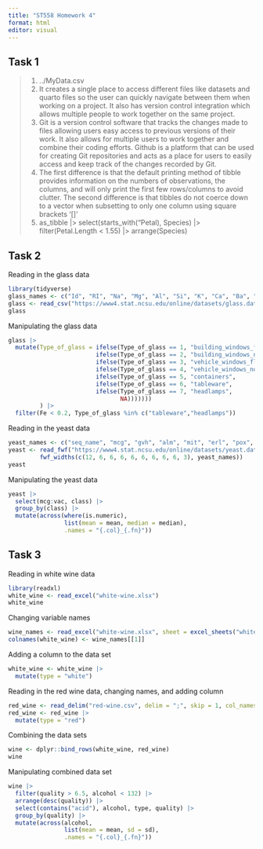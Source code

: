```yaml
---
title: "ST558 Homework 4"
format: html
editor: visual
---
```


## Task 1
> 1. ../MyData.csv
> 2. It creates a single place to access different files like datasets and quarto files so the user can quickly navigate between them when working on a project. It also has version control integration which allows multiple people to work together on the same project.
> 3. Git is a version control software that tracks the changes made to files allowing users easy access to previous versions of their work. It also allows for multiple users to work together and combine their coding efforts. Github is a platform that can be used for creating Git repositories and acts as a place for users to easily access and keep track of the changes recorded by Git. 
> 4. The first difference is that the default printing method of tibble provides information on the numbers of observations, the columns, and will only print the first few rows/columns to avoid clutter. The second difference is that tibbles do not coerce down to a vector when subsetting to only one column using square brackets '[]'
> 5. as_tibble |>
        select(starts_with("Petal), Species) |>
        filter(Petal.Length < 1.55) |>
        arrange(Species)

## Task 2

Reading in the glass data
```r
library(tidyverse)
glass_names <- c("Id", "RI", "Na", "Mg", "Al", "Si", "K", "Ca", "Ba", "Fe", "Type_of_glass")
glass <- read_csv("https://www4.stat.ncsu.edu/online/datasets/glass.data", col_names = glass_names)
glass
```

Manipulating the glass data
```r
glass |>
  mutate(Type_of_glass = ifelse(Type_of_glass == 1, "building_windows_float_processed",
                         ifelse(Type_of_glass == 2, "building_windows_non_float_processed",
                         ifelse(Type_of_glass == 3, "vehicle_windows_float_processed",
                         ifelse(Type_of_glass == 4, "vehicle_windows_non_float_processed",
                         ifelse(Type_of_glass == 5, "containers",
                         ifelse(Type_of_glass == 6, "tableware",
                         ifelse(Type_of_glass == 7, "headlamps",
                                NA)))))))
         ) |>
  filter(Fe < 0.2, Type_of_glass %in% c("tableware","headlamps"))
```

Reading in the yeast data
```r
yeast_names <- c("seq_name", "mcg", "gvh", "alm", "mit", "erl", "pox", "vac", "nuc", "class")
yeast <- read_fwf("https://www4.stat.ncsu.edu/online/datasets/yeast.data",
         fwf_widths(c(12, 6, 6, 6, 6, 6, 6, 6, 6, 3), yeast_names))
yeast
```

Manipulating the yeast data
```r
yeast |>
  select(mcg:vac, class) |>
  group_by(class) |>
  mutate(across(where(is.numeric), 
                list(mean = mean, median = median), 
                .names = "{.col}_{.fn}"))
```

## Task 3

Reading in white wine data
```r
library(readxl)
white_wine <- read_excel("white-wine.xlsx")
white_wine
```

Changing variable names
```r
wine_names <- read_excel("white-wine.xlsx", sheet = excel_sheets("white-wine.xlsx")[2])
colnames(white_wine) <- wine_names[[1]]
```

Adding a column to the data set
```r
white_wine <- white_wine |>
  mutate(type = "white")
```

Reading in the red wine data, changing names, and adding column
```r
red_wine <- read_delim("red-wine.csv", delim = ";", skip = 1, col_names = wine_names[[1]])
red_wine <- red_wine |>
  mutate(type = "red")
```

Combining the data sets
```r
wine <- dplyr::bind_rows(white_wine, red_wine)
wine
```

Manipulating combined data set
```r
wine |>
  filter(quality > 6.5, alcohol < 132) |>
  arrange(desc(quality)) |>
  select(contains("acid"), alcohol, type, quality) |>
  group_by(quality) |>
  mutate(across(alcohol, 
                list(mean = mean, sd = sd), 
                .names = "{.col}_{.fn}"))
```